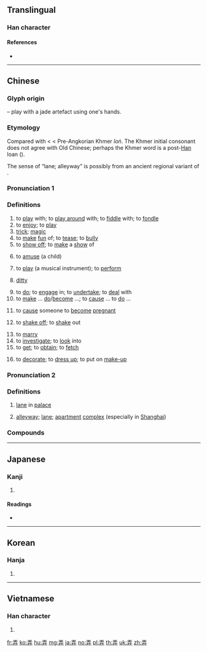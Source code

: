==Translingual==

===Han character===
{{Han char|rn=55|rad=廾|as=04|sn=7|four=10441|canj=MGT|ids=⿱王廾}}

====References====
* {{Han ref|kx=0353.170|dkj=09596|dj=0669.010|hdz=10515.010|uh=5F04|ud=24324|bh=A7CB|bd=42955}}

----

==Chinese==
{{zh-forms|alt=挵-“play”,衖-“alley”}}

===Glyph origin===
{{Han etym}}
{{Han compound|玉|廾|ls=ic|t1=jade|t2=hands}} – play with a jade artefact using one's hands.

===Etymology===
Compared with {{cog|km|លួង||to console; to cheer; to coax; to flatter}} < {{cog|mkh-okm|lvaṅ||to cheer, amuse, entertain, divert}} < Pre-Angkorian Khmer ''loṅ''. The Khmer initial consonant does not agree with Old Chinese; perhaps the Khmer word is a post-[[Han]] loan ({{zh-ref|Schuessler, 2007}}).

The sense of “lane; alleyway” is possibly from an ancient regional variant of {{och-l|巷|alley}}.

===Pronunciation 1===
{{zh-pron
|m=nòng
|c=lung6,nung6
|h=pfs=nung
|md=lâe̤ng/lông
|md_note=lâe̤ng - colloquial; lông - literary
|mn=lāng/lōng
|mn_note=lāng - colloquial; lōng - literary
|mn-t=long6
|w=3lon
|mc=y
|oc=y
|ma=y
|cat=v,n
}}

===Definitions===
{{zh-hanzi}}

# to [[play]] with; to [[play around]] with; to [[fiddle]] with; to [[fondle]]
# to [[enjoy]]; to [[play]]
# [[trick]]; [[magic]]
# to [[make]] [[fun]] of; to [[tease]]; to [[bully]]
# to [[show off]]; to [[make]] a [[show]] of
# {{lb|zh|Min Nan}} to [[amuse]] (a child)
# {{lb|zh|music}} to [[play]] (a musical instrument); to [[perform]]
# {{lb|zh|music}} [[ditty]]
# to [[do]]; to [[engage]] in; to [[undertake]]; to [[deal]] with
# to [[make]] ... [[do]]/[[become]] ...; to [[cause]] ... to [[do]] ...
#: {{zh-x|他 把 小孩 弄 哭 了。|He '''made''' the kid cry.}}
# {{lb|zh|colloquial}} to [[cause]] someone to [[become]] [[pregnant]]
# {{lb|zh|Min Nan}} to [[shake off]]; to [[shake]] out
# to [[marry]]
# to [[investigate]]; to [[look]] into
# to [[get]]; to [[obtain]]; to [[fetch]]
#: {{zh-x|你 這 書 哪兒{r} 弄 的 呀。|Where did you get the book?}}
# to [[decorate]]; to [[dress up]]; to put on [[make-up]]

===Pronunciation 2===
{{zh-pron
|m=lòng
|c=lung6,nung6
|md=lâe̤ng
|mn=lāng/lōng
|mn_note=lāng - colloquial; lōng - literary
|w=3lon
|mc=y
|oc=y
|cat=n
}}

===Definitions===
{{zh-hanzi}}

# {{lb|zh|historical}} [[lane]] in [[palace]]
# {{lb|zh|regional}} [[alleyway]]; [[lane]]; [[apartment]] [[complex]] (especially in [[Shanghai]])
#: {{zh-x|^安-远-路 ^一-八-八-弄|188 Anyuan Road}}

===Compounds===
{{zh-der|一弄兒|不好弄|丟眉弄眼|丟眉弄色|五花爨弄|作弄|侍弄|傳杯弄盞|出乖弄醜|吟風弄月|含飴弄孫|咂嘴弄脣|咂嘴弄舌|和弄|品弄|哄弄|唆弄|嘲弄|嘲風弄月|圈弄|團弄|好弄玄虛|媟弄|嬉弄|專國弄權|巷弄|弄丸|弄乖|弄乾坤|弄來弄去|弄倒|弄假成真|弄優|弄兵潢池|弄刀|弄刺子兒|弄口|弄口鳴舌|弄喧|弄喧搗鬼|弄嘴|弄嘴弄舌|弄堂|弄壞|弄好|弄小|弄小性兒|弄局|弄岔|弄左性|弄巧反拙|弄巧成拙|弄影|弄性|弄性尚氣|弄手腳|弄擰了|弄文|弄文輕武|弄斧班門|弄月|弄月嘲風|弄月摶風|弄柳拈花|弄權|弄死|弄水|弄法|弄潮|弄潮兒|弄濤|弄狗相咬|弄獐|弄獐宰相|弄玉偷香|弄璋|弄璋之喜|弄璋之慶|弄瓦|弄瓦之喜|弄甏|弄白相|弄盞傳杯|弄破|弄神弄鬼|弄空頭|弄窩子|弄筆|弄筆端|弄筆墨|弄粉調朱|弄精神|弄精細|弄精魂|弄翰|弄聳|弄腔調|弄臣|弄虛作假|弄虛頭|弄車鼓|弄送|弄錢|弄錯|弄險|弄風兒|弄飯|弄髒|弄鬆|弄鬼|弄鬼妝么|弄鬼弔猴|弄鬼搏沙|弱不好弄|彈弄|愚弄|戲弄|扯皮弄筋|把弄|抓弄|抬鼓弄|抱子弄孫|拈弄|拈花弄月|拉弄|拿板弄勢|持刀弄棒|挑弄|挾勢弄權|捉弄|捏弄|捕風弄月|掇弄|掉嘴弄舌|掉弄|掬弄|提刀弄斧|插圈弄套|搏香弄粉|搓弄|搔頭弄姿|搔首弄姿|搬口弄舌|搬弄|搬弄口舌|搬弄是非|搬脣弄舌|摩弄|摶砂弄汞|摶香弄粉|撥弄|撥弄是非|撩弄|撫弄|播弄|撮弄|擠眉弄眼|擠眼弄眉|擺弄|攛弄|故弄玄虛|架弄|梅花三弄|棄宗弄贊|江南弄|沒打弄|漁陽弄|潢池弄兵|火上弄冰|狎弄|玩弄|班門弄斧|現弄|瑟弄琴調|瑟調琴弄|盜弄|盤弄|瞞神弄鬼|禍弄|竊弄|竊弄威權|簉弄|簸弄|糊弄|糊弄局|翻弄|翻脣弄舌|耍弄|胡弄局|舞弄|舞文弄法|舞文弄墨|舞筆弄文|般弄|裝神弄鬼|調嘴弄舌|調弄|調絃弄管|調脣弄舌|調舌弄脣|調風弄月|調墨弄筆|變弄|販弄|賣弄|賣弄玄虛|賺弄|踢天弄井|踢弄|車鼓弄|逗弄|造化弄人|運弄|顧影弄姿|顯弄|飯飽弄箸|鬼弄}}

----

==Japanese==

===Kanji===
{{ja-kanji|grade=c|rs=廾04}}

# {{defn|lang=ja|sort=廾04}}

====Readings====
* {{ja-readings|on=[[ろう]] (rō)|kun=[[もてあそぶ]] (moteasobu), [[たわむれる]] (tawamureru), [[いじる]] (ijiru), [[いじくる]] (ijikuru), [[いらう]] (irau), [[いろう]] (irou), [[まさぐる]] (masaguru)}}

----

==Korean==

===Hanja===
{{ko-hanja|hangeul=[[롱]], [[농]]|eumhun=|rv=rong, nong|mr=rong, nong|y=long, nong}}

# {{defn|lang=ko|sort=廾04}}

----

==Vietnamese==

===Han character===
{{vi-hantu|[[lộng]], [[lóng]], [[lồng]], [[luồng]], [[lòng]], [[lụng]], [[trổng]]|rs=廾04}}

# {{defn|lang=vi|sort=廾04}}

[[fr:弄]]
[[ko:弄]]
[[hu:弄]]
[[mg:弄]]
[[ja:弄]]
[[no:弄]]
[[pl:弄]]
[[th:弄]]
[[uk:弄]]
[[zh:弄]]